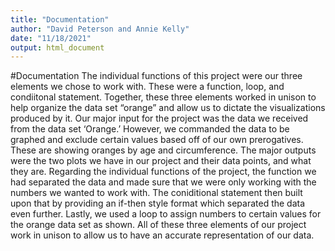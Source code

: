 ```yaml
---
title: "Documentation"
author: "David Peterson and Annie Kelly"
date: "11/18/2021"
output: html_document
---
```

#Documentation
The individual functions of this project were our three elements we chose to work with. These were a function, loop, and condiitonal statement. Together, these three elements worked in unison to help organize the data set "orange" and allow us to dictate the visualizations produced by it. Our major input for the project was the data we received from the data set ‘Orange.’ However, we commanded the data to be graphed and exclude certain values based off of our own prerogatives. These are showing oranges by age and circumference. The major outputs were the two plots we have in our project and their data points, and what they are. Regarding the individual functions of the project, the function we had separated the data and made sure that we were only working with the numbers we wanted to work with. The coniditional statement then built upon that by providing an if-then style format which separated the data even further. Lastly, we used a loop to assign numbers to certain values for the orange data set as shown. All of these three elements of our project work in unison to allow us to have an accurate representation of our data. 
